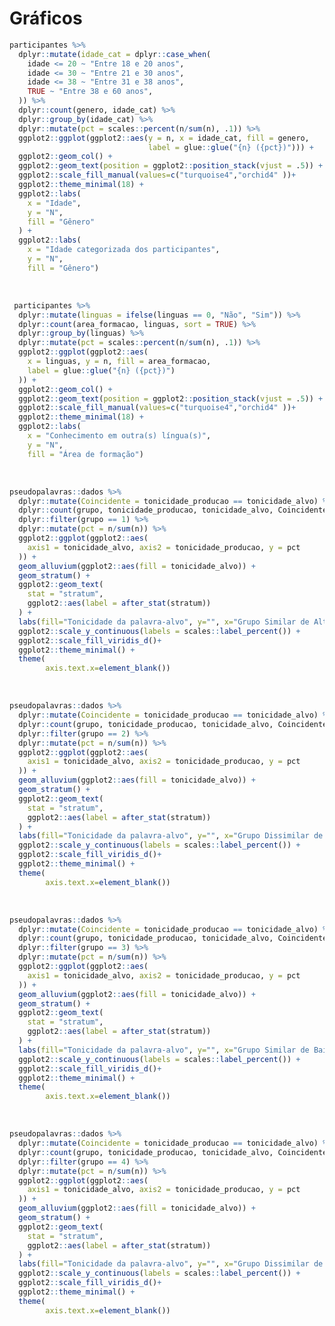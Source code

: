 # Gráficos {#graficos}

```r
participantes %>%
  dplyr::mutate(idade_cat = dplyr::case_when(
    idade <= 20 ~ "Entre 18 e 20 anos",
    idade <= 30 ~ "Entre 21 e 30 anos",
    idade <= 38 ~ "Entre 31 e 38 anos",
    TRUE ~ "Entre 38 e 60 anos",
  )) %>%
  dplyr::count(genero, idade_cat) %>%
  dplyr::group_by(idade_cat) %>%
  dplyr::mutate(pct = scales::percent(n/sum(n), .1)) %>% 
  ggplot2::ggplot(ggplot2::aes(y = n, x = idade_cat, fill = genero,
                               label = glue::glue("{n} ({pct})"))) +
  ggplot2::geom_col() +
  ggplot2::geom_text(position = ggplot2::position_stack(vjust = .5)) +
  ggplot2::scale_fill_manual(values=c("turquoise4","orchid4" ))+
  ggplot2::theme_minimal(18) +
  ggplot2::labs(
    x = "Idade",
    y = "N",
    fill = "Gênero"
  ) +
  ggplot2::labs(
    x = "Idade categorizada dos participantes",
    y = "N",
    fill = "Gênero")
```
<br>
```r
 participantes %>%
  dplyr::mutate(linguas = ifelse(linguas == 0, "Não", "Sim")) %>%
  dplyr::count(area_formacao, linguas, sort = TRUE) %>%
  dplyr::group_by(linguas) %>%
  dplyr::mutate(pct = scales::percent(n/sum(n), .1)) %>%
  ggplot2::ggplot(ggplot2::aes(
    x = linguas, y = n, fill = area_formacao,
    label = glue::glue("{n} ({pct})")
  )) +
  ggplot2::geom_col() +
  ggplot2::geom_text(position = ggplot2::position_stack(vjust = .5)) +
  ggplot2::scale_fill_manual(values=c("turquoise4","orchid4" ))+
  ggplot2::theme_minimal(18) +
  ggplot2::labs(
    x = "Conhecimento em outra(s) língua(s)",
    y = "N",
    fill = "Área de formação")
```
<br>

```r
pseudopalavras::dados %>%
  dplyr::mutate(Coincidente = tonicidade_producao == tonicidade_alvo) %>%
  dplyr::count(grupo, tonicidade_producao, tonicidade_alvo, Coincidente) %>%
  dplyr::filter(grupo == 1) %>%
  dplyr::mutate(pct = n/sum(n)) %>%
  ggplot2::ggplot(ggplot2::aes(
    axis1 = tonicidade_alvo, axis2 = tonicidade_producao, y = pct
  )) +
  geom_alluvium(ggplot2::aes(fill = tonicidade_alvo)) +
  geom_stratum() +
  ggplot2::geom_text(
    stat = "stratum",
    ggplot2::aes(label = after_stat(stratum))
  ) +
  labs(fill="Tonicidade da palavra-alvo", y="", x="Grupo Similar de Alta Frequência")+
  ggplot2::scale_y_continuous(labels = scales::label_percent()) +
  ggplot2::scale_fill_viridis_d()+
  ggplot2::theme_minimal() +
  theme(
        axis.text.x=element_blank())

```
<br>

```r
pseudopalavras::dados %>%
  dplyr::mutate(Coincidente = tonicidade_producao == tonicidade_alvo) %>%
  dplyr::count(grupo, tonicidade_producao, tonicidade_alvo, Coincidente) %>%
  dplyr::filter(grupo == 2) %>%
  dplyr::mutate(pct = n/sum(n)) %>%
  ggplot2::ggplot(ggplot2::aes(
    axis1 = tonicidade_alvo, axis2 = tonicidade_producao, y = pct
  )) +
  geom_alluvium(ggplot2::aes(fill = tonicidade_alvo)) +
  geom_stratum() +
  ggplot2::geom_text(
    stat = "stratum",
    ggplot2::aes(label = after_stat(stratum))
  ) +
  labs(fill="Tonicidade da palavra-alvo", y="", x="Grupo Dissimilar de Alta Frequência")+
  ggplot2::scale_y_continuous(labels = scales::label_percent()) +
  ggplot2::scale_fill_viridis_d()+
  ggplot2::theme_minimal() +
  theme(
        axis.text.x=element_blank())

````

<br>

```r
pseudopalavras::dados %>%
  dplyr::mutate(Coincidente = tonicidade_producao == tonicidade_alvo) %>%
  dplyr::count(grupo, tonicidade_producao, tonicidade_alvo, Coincidente) %>%
  dplyr::filter(grupo == 3) %>%
  dplyr::mutate(pct = n/sum(n)) %>%
  ggplot2::ggplot(ggplot2::aes(
    axis1 = tonicidade_alvo, axis2 = tonicidade_producao, y = pct
  )) +
  geom_alluvium(ggplot2::aes(fill = tonicidade_alvo)) +
  geom_stratum() +
  ggplot2::geom_text(
    stat = "stratum",
    ggplot2::aes(label = after_stat(stratum))
  ) +
  labs(fill="Tonicidade da palavra-alvo", y="", x="Grupo Similar de Baixa Frequência")+
  ggplot2::scale_y_continuous(labels = scales::label_percent()) +
  ggplot2::scale_fill_viridis_d()+
  ggplot2::theme_minimal() +
  theme(
        axis.text.x=element_blank())

```
<br>

```r
pseudopalavras::dados %>%
  dplyr::mutate(Coincidente = tonicidade_producao == tonicidade_alvo) %>%
  dplyr::count(grupo, tonicidade_producao, tonicidade_alvo, Coincidente) %>%
  dplyr::filter(grupo == 4) %>%
  dplyr::mutate(pct = n/sum(n)) %>%
  ggplot2::ggplot(ggplot2::aes(
    axis1 = tonicidade_alvo, axis2 = tonicidade_producao, y = pct
  )) +
  geom_alluvium(ggplot2::aes(fill = tonicidade_alvo)) +
  geom_stratum() +
  ggplot2::geom_text(
    stat = "stratum",
    ggplot2::aes(label = after_stat(stratum))
  ) +
  labs(fill="Tonicidade da palavra-alvo", y="", x="Grupo Dissimilar de Baixa Frequência")+
  ggplot2::scale_y_continuous(labels = scales::label_percent()) +
  ggplot2::scale_fill_viridis_d()+
  ggplot2::theme_minimal() +
  theme(
        axis.text.x=element_blank())
```



